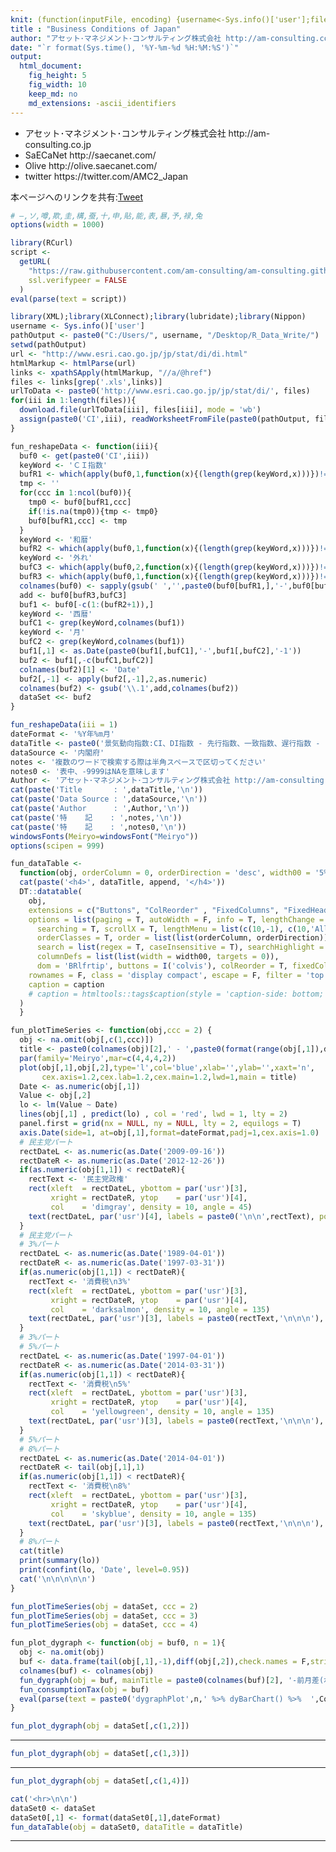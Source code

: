 ```yaml
---
knit: (function(inputFile, encoding) {username<-Sys.info()['user'];fileName<-'defaultPath.csv';pathToFile <-paste0('C:/Users/', username,'/Desktop/pathToCSV/');setwd(pathToFile);buf0<-read.csv(fileName,header = F,skip = 0,stringsAsFactor = F,check.names = F,fileEncoding = 'utf-8');timeStamp<-format(Sys.time(),'%Y%m%d%H%M%S');rmarkdown::render(inputFile, encoding = encoding, output_file = paste0('C:/Users/',username,buf0[2,1],'charts/','am-consulting.co.jp-BusinessConditions.html')) })
title : "Business Conditions of Japan"
author: "アセット･マネジメント･コンサルティング株式会社 http://am-consulting.co.jp"
date: "`r format(Sys.time(), '%Y-%m-%d %H:%M:%S')`"
output: 
  html_document:
    fig_height: 5
    fig_width: 10
    keep_md: no
    md_extensions: -ascii_identifiers 
---
```

<link href="http://knowledgevault.saecanet.com/components/rmarkdown-html.css" rel="stylesheet"> 
<style>
.main-container {
	max-width: 1000px;
	margin-left: auto;
	margin-right: auto;
}

table{
 white-space: nowrap;
}
</style>

- アセット･マネジメント･コンサルティング株式会社 http://am-consulting.co.jp
- SaECaNet http://saecanet.com/
- Olive http://olive.saecanet.com/
- twitter https://twitter.com/AMC2_Japan

本ページへのリンクを共有:<a href="https://twitter.com/share" class="twitter-share-button" data-via="AMC2_Japan" data-size="large">Tweet</a> <script>!function(d,s,id){var js,fjs=d.getElementsByTagName(s)[0],p=/^http:/.test(d.location)?'http':'https';if(!d.getElementById(id)){js=d.createElement(s);js.id=id;js.src=p+'://platform.twitter.com/widgets.js';fjs.parentNode.insertBefore(js,fjs);}}(document, 'script', 'twitter-wjs');</script>

```r
# ―,ソ,噂,欺,圭,構,蚕,十,申,貼,能,表,暴,予,禄,兔
options(width = 1000)
```

```r
library(RCurl)
script <-
  getURL(
    "https://raw.githubusercontent.com/am-consulting/am-consulting.github.io/master/R-dygraphsFunction.r",
    ssl.verifypeer = FALSE
  )
eval(parse(text = script))
```

```r
library(XML);library(XLConnect);library(lubridate);library(Nippon)
username <- Sys.info()['user']
pathOutput <- paste0("C:/Users/", username, "/Desktop/R_Data_Write/")
setwd(pathOutput)
url <- "http://www.esri.cao.go.jp/jp/stat/di/di.html"
htmlMarkup <- htmlParse(url)
links <- xpathSApply(htmlMarkup, "//a/@href")
files <- links[grep('.xls',links)]
urlToData <- paste0('http://www.esri.cao.go.jp/jp/stat/di/', files)
for(iii in 1:length(files)){
  download.file(urlToData[iii], files[iii], mode = 'wb')
  assign(paste0('CI',iii), readWorksheetFromFile(paste0(pathOutput, files[iii]), sheet = 1, check.names = F, header = F))
}
```

```r
fun_reshapeData <- function(iii){
  buf0 <- get(paste0('CI',iii))
  keyWord <- 'ＣＩ指数'
  bufR1 <- which(apply(buf0,1,function(x){(length(grep(keyWord,x)))})!=0)
  tmp <- ''
  for(ccc in 1:ncol(buf0)){
    tmp0 <- buf0[bufR1,ccc]
    if(!is.na(tmp0)){tmp <- tmp0}
    buf0[bufR1,ccc] <- tmp  
  }
  keyWord <- '和暦'
  bufR2 <- which(apply(buf0,1,function(x){(length(grep(keyWord,x)))})!=0)
  keyWord <- '外れ'
  bufC3 <- which(apply(buf0,2,function(x){(length(grep(keyWord,x)))})!=0)
  bufR3 <- which(apply(buf0,1,function(x){(length(grep(keyWord,x)))})!=0)
  colnames(buf0) <- sapply(gsub(' ','',paste0(buf0[bufR1,],'-',buf0[bufR2,])),zen2han)
  add <- buf0[bufR3,bufC3]
  buf1 <- buf0[-c(1:(bufR2+1)),]
  keyWord <- '西暦'
  bufC1 <- grep(keyWord,colnames(buf1))
  keyWord <- '月'
  bufC2 <- grep(keyWord,colnames(buf1))
  buf1[,1] <- as.Date(paste0(buf1[,bufC1],'-',buf1[,bufC2],'-1'))
  buf2 <- buf1[,-c(bufC1,bufC2)]
  colnames(buf2)[1] <- 'Date'
  buf2[,-1] <- apply(buf2[,-1],2,as.numeric)
  colnames(buf2) <- gsub('\\.1',add,colnames(buf2))
  dataSet <<- buf2
}
```

```r
fun_reshapeData(iii = 1)
dateFormat <- '%Y年%m月'
dataTitle <- paste0('景気動向指数:CI、DI指数 - 先行指数、一致指数、遅行指数 - ', format(tail(dataSet[,1],1),dateFormat))
dataSource <- '内閣府'
notes <- '複数のワードで検索する際は半角スペースで区切ってください'
notes0 <- '表中、-9999はNAを意味します'
Author <- 'アセット･マネジメント･コンサルティング株式会社 http://am-consulting.co.jp'
cat(paste('Title       : ',dataTitle,'\n'))
cat(paste('Data Source : ',dataSource,'\n'))
cat(paste('Author      : ',Author,'\n'))
cat(paste('特    記    : ',notes,'\n'))
cat(paste('特    記    : ',notes0,'\n'))
windowsFonts(Meiryo=windowsFont("Meiryo"))
options(scipen = 999)
```

```r
fun_dataTable <- 
  function(obj, orderColumn = 0, orderDirection = 'desc', width00 = '5%', caption = '', dataTitle='', append='') {
  cat(paste('<h4>', dataTitle, append, '</h4>'))  
  DT::datatable(
    obj,
    extensions = c("Buttons", "ColReorder" , "FixedColumns", "FixedHeader"),
    options = list(paging = T, autoWidth = F, info = T, lengthChange = T, ordering = T,
      searching = T, scrollX = T, lengthMenu = list(c(10,-1), c(10,'All')),
      orderClasses = T, order = list(list(orderColumn, orderDirection)), 
      search = list(regex = T, caseInsensitive = T), searchHighlight = T,
      columnDefs = list(list(width = width00, targets = 0)),
      dom = 'BRlfrtip', buttons = I('colvis'), colReorder = T, fixedColumns = list(leftColumns = 1), fixedHeader = T),
    rownames = F, class = 'display compact', escape = F, filter = 'top', 
    caption = caption
    # caption = htmltools::tags$caption(style = 'caption-side: bottom; text-align: center;','Table ', htmltools::em(caption))
  )  
  }
```

```r
fun_plotTimeSeries <- function(obj,ccc = 2) {
  obj <- na.omit(obj[,c(1,ccc)])
  title <- paste0(colnames(obj)[2],' - ',paste0(format(range(obj[,1]),dateFormat),collapse = '~'))  
  par(family='Meiryo',mar=c(4,4,4,2))
  plot(obj[,1],obj[,2],type='l',col='blue',xlab='',ylab='',xaxt='n',
       cex.axis=1.2,cex.lab=1.2,cex.main=1.2,lwd=1,main = title)
  Date <- as.numeric(obj[,1])
  Value <- obj[,2]
  lo <- lm(Value ~ Date)
  lines(obj[,1] , predict(lo) , col = 'red', lwd = 1, lty = 2)
  panel.first = grid(nx = NULL, ny = NULL, lty = 2, equilogs = T)
  axis.Date(side=1, at=obj[,1],format=dateFormat,padj=1,cex.axis=1.0)
  # 民主党パート
  rectDateL <- as.numeric(as.Date('2009-09-16'))
  rectDateR <- as.numeric(as.Date('2012-12-26'))
  if(as.numeric(obj[1,1]) < rectDateR){
    rectText <- '民主党政権'
    rect(xleft  = rectDateL, ybottom = par('usr')[3], 
         xright = rectDateR, ytop    = par('usr')[4], 
         col    = 'dimgray', density = 10, angle = 45)
    text(rectDateL, par('usr')[4], labels = paste0('\n\n',rectText), pos = 4)
  }
  # 民主党パート
  # 3%パート
  rectDateL <- as.numeric(as.Date('1989-04-01'))
  rectDateR <- as.numeric(as.Date('1997-03-31'))
  if(as.numeric(obj[1,1]) < rectDateR){
    rectText <- '消費税\n3%'
    rect(xleft  = rectDateL, ybottom = par('usr')[3], 
         xright = rectDateR, ytop    = par('usr')[4], 
         col    = 'darksalmon', density = 10, angle = 135)
    text(rectDateL, par('usr')[3], labels = paste0(rectText,'\n\n\n'), pos = 4)
  }
  # 3%パート
  # 5%パート
  rectDateL <- as.numeric(as.Date('1997-04-01'))
  rectDateR <- as.numeric(as.Date('2014-03-31'))
  if(as.numeric(obj[1,1]) < rectDateR){
    rectText <- '消費税\n5%'
    rect(xleft  = rectDateL, ybottom = par('usr')[3], 
         xright = rectDateR, ytop    = par('usr')[4], 
         col    = 'yellowgreen', density = 10, angle = 135)
    text(rectDateL, par('usr')[3], labels = paste0(rectText,'\n\n\n'), pos = 4)
  }
  # 5%パート
  # 8%パート
  rectDateL <- as.numeric(as.Date('2014-04-01'))
  rectDateR <- tail(obj[,1],1)
  if(as.numeric(obj[1,1]) < rectDateR){
    rectText <- '消費税\n8%'
    rect(xleft  = rectDateL, ybottom = par('usr')[3], 
         xright = rectDateR, ytop    = par('usr')[4], 
         col    = 'skyblue', density = 10, angle = 135)
    text(rectDateL, par('usr')[3], labels = paste0(rectText,'\n\n\n'), pos = 4)
  }
  # 8%パート
  cat(title)
  print(summary(lo))
  print(confint(lo, 'Date', level=0.95))
  cat('\n\n\n\n\n')
}
```

```r
fun_plotTimeSeries(obj = dataSet, ccc = 2)
fun_plotTimeSeries(obj = dataSet, ccc = 3)
fun_plotTimeSeries(obj = dataSet, ccc = 4)
```

```r
fun_plot_dygraph <- function(obj = buf0, n = 1){
  obj <- na.omit(obj)
  buf <- data.frame(tail(obj[,1],-1),diff(obj[,2]),check.names = F,stringsAsFactors = F)
  colnames(buf) <- colnames(obj)
  fun_dygraph(obj = buf, mainTitle = paste0(colnames(buf)[2], '-前月差(ポイント)'), n = n)
  fun_consumptionTax(obj = buf)
  eval(parse(text = paste0('dygraphPlot',n,' %>% dyBarChart() %>%  ',ConsumptionTax)))
}
```



```r
fun_plot_dygraph(obj = dataSet[,c(1,2)])
```

***

```r
fun_plot_dygraph(obj = dataSet[,c(1,3)])
```

***

```r
fun_plot_dygraph(obj = dataSet[,c(1,4)])
```

```r
cat('<hr>\n\n')
dataSet0 <- dataSet
dataSet0[,1] <- format(dataSet0[,1],dateFormat)
fun_dataTable(obj = dataSet0, dataTitle = dataTitle)
```

***

<script>
  (function(i,s,o,g,r,a,m){i['GoogleAnalyticsObject']=r;i[r]=i[r]||function(){
  (i[r].q=i[r].q||[]).push(arguments)},i[r].l=1*new Date();a=s.createElement(o),
  m=s.getElementsByTagName(o)[0];a.async=1;a.src=g;m.parentNode.insertBefore(a,m)
  })(window,document,'script','https://www.google-analytics.com/analytics.js','ga');

  ga('create', 'UA-3077339-5', 'auto');
  ga('send', 'pageview');

</script>
